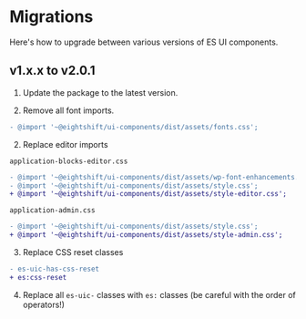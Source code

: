 # Migrations
Here's how to upgrade between various versions of ES UI components.

## v1.x.x to v2.0.1

1. Update the package to the latest version.

2. Remove all font imports.

```diff
- @import '~@eightshift/ui-components/dist/assets/fonts.css';
```

2. Replace editor imports

`application-blocks-editor.css`
```diff
- @import '~@eightshift/ui-components/dist/assets/wp-font-enhancements.css';
- @import '~@eightshift/ui-components/dist/assets/style.css';
+ @import '~@eightshift/ui-components/dist/assets/style-editor.css';
```

`application-admin.css`
```diff
- @import '~@eightshift/ui-components/dist/assets/style.css';
+ @import '~@eightshift/ui-components/dist/assets/style-admin.css';
```

3. Replace CSS reset classes

```diff
- es-uic-has-css-reset
+ es:css-reset
```

4. Replace all `es-uic-` classes with `es:` classes (be careful with the order of operators!)
